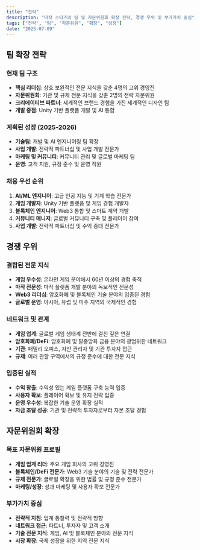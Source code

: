 ```yaml
---
title: "전략"
description: "마작 스타즈의 팀 및 자문위원회 확장 전략, 경쟁 우위 및 부가가치 중심"
tags: ["전략", "팀", "자문위원", "확장", "성장"]
date: "2025-07-09"
---
```


## 팀 확장 전략

### 현재 팀 구조
- **핵심 리더십**: 상호 보완적인 전문 지식을 갖춘 4명의 고위 경영진
- **자문위원회**: 기관 및 규제 전문 지식을 갖춘 2명의 전략 자문위원
- **크리에이티브 파트너**: 세계적인 브랜드 경험을 가진 세계적인 디자인 팀
- **개발 중점**: Unity 기반 플랫폼 개발 및 AI 통합

### 계획된 성장 (2025-2026)
- **기술팀**: 개발 및 AI 엔지니어링 팀 확장
- **사업 개발**: 전략적 파트너십 및 사업 개발 전문가
- **마케팅 및 커뮤니티**: 커뮤니티 관리 및 글로벌 마케팅 팀
- **운영**: 고객 지원, 규정 준수 및 운영 직원

### 채용 우선 순위
1. **AI/ML 엔지니어**: 고급 인공 지능 및 기계 학습 전문가
2. **게임 개발자**: Unity 기반 플랫폼 및 게임 경험 개발자
3. **블록체인 엔지니어**: Web3 통합 및 스마트 계약 개발
4. **커뮤니티 매니저**: 글로벌 커뮤니티 구축 및 플레이어 참여
5. **사업 개발**: 전략적 파트너십 및 수익 증대 전문가


## 경쟁 우위

### 결합된 전문 지식
- **게임 우수성**: 온라인 게임 분야에서 60년 이상의 경험 축적
- **마작 전문성**: 마작 플랫폼 개발 분야의 독보적인 전문성
- **Web3 리더십**: 암호화폐 및 블록체인 기술 분야의 입증된 경험
- **글로벌 운영**: 아시아, 유럽 및 미주 지역의 국제적인 경험

### 네트워크 및 관계
- **게임 업계**: 글로벌 게임 생태계 전반에 걸친 깊은 연결
- **암호화폐/DeFi**: 암호화폐 및 탈중앙화 금융 분야의 광범위한 네트워크
- **기관**: 패밀리 오피스, 자산 관리자 및 기관 투자자 접근
- **규제**: 여러 관할 구역에서의 규정 준수에 대한 전문 지식

### 입증된 실적
- **수익 창출**: 수익성 있는 게임 플랫폼 구축 능력 입증
- **사용자 확보**: 플레이어 확보 및 유지 전략 입증
- **운영 우수성**: 복잡한 기술 운영 확장 실적
- **자금 조달 성공**: 기관 및 전략적 투자자로부터 자본 조달 경험


## 자문위원회 확장

### 목표 자문위원 프로필
- **게임 업계 리더**: 주요 게임 회사의 고위 경영진
- **블록체인/DeFi 전문가**: Web3 기술 분야의 기술 및 전략 전문가
- **규제 전문가**: 글로벌 확장을 위한 법률 및 규정 준수 전문가
- **마케팅/성장**: 성과 마케팅 및 사용자 확보 전문가

### 부가가치 중심
- **전략적 지침**: 업계 통찰력 및 전략적 방향
- **네트워크 접근**: 파트너, 투자자 및 고객 소개
- **기술 전문 지식**: 게임, AI 및 블록체인 분야의 전문 지식
- **시장 확장**: 국제 성장을 위한 지역 전문 지식